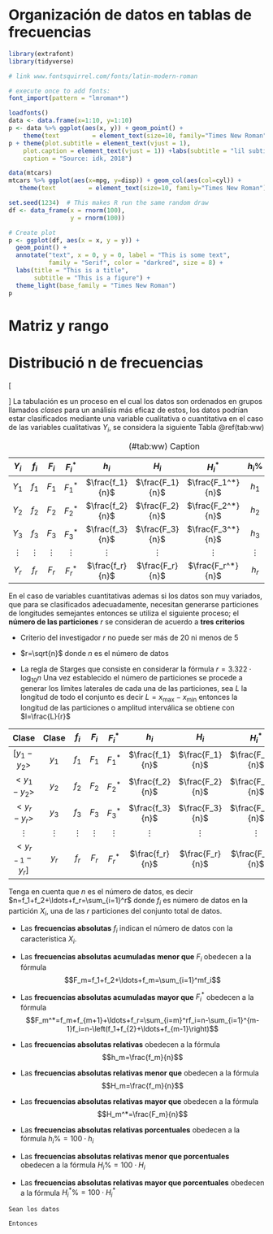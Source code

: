 # Organización de datos en tablas de frecuencias
```r
library(extrafont) 
library(tidyverse)

# link www.fontsquirrel.com/fonts/latin-modern-roman

# execute once to add fonts:
font_import(pattern = "lmroman*") 

loadfonts()
data <- data.frame(x=1:10, y=1:10)
p <- data %>% ggplot(aes(x, y)) + geom_point() + 
    theme(text         = element_text(size=10, family="Times New Roman")) + ggtitle("for the boys")
p + theme(plot.subtitle = element_text(vjust = 1), 
    plot.caption = element_text(vjust = 1)) +labs(subtitle = "lil subtitle i guess", 
    caption = "Source: idk, 2018")

data(mtcars)
mtcars %>% ggplot(aes(x=mpg, y=disp)) + geom_col(aes(col=cyl)) + 
   theme(text         = element_text(size=10, family="Times New Roman")) + ggtitle("Organización de datos en tablas de frecuencias")

set.seed(1234)  # This makes R run the same random draw
df <- data_frame(x = rnorm(100),
                 y = rnorm(100))

# Create plot
p <- ggplot(df, aes(x = x, y = y)) +
  geom_point() +
  annotate("text", x = 0, y = 0, label = "This is some text",
           family = "Serif", color = "darkred", size = 8) +
  labs(title = "This is a title",
       subtitle = "This is a figure") +
  theme_light(base_family = "Times New Roman")
p
```
# Matriz y rango

# Distribució n de frecuencias
\[ \begin{pmatrix}
1&1&1&1\\
1&1&1&1\\
1&1&1&1
\end{pmatrix}\]
La tabulación es un proceso en el cual los datos son ordenados en grupos llamados *clases* para un análisis más eficaz de estos, los datos podrían estar clasificados mediante una variable cualitativa o cuantitativa en el caso de las variables cualitativas $Y_i$, se considera la siguiente Tabla \@ref(tab:ww)

Table: (\#tab:ww) Caption

| $Y_i$| $f_i$ | $F_i$ | $F_i^*$ | $h_i$ | $H_i$ | $H_i^*$ | $h_i\%$ | $H_i\%$ | $H_i^*\%$ 
|:---:|:---:|:---:|:---:|:---:|:---:|:---:|:---:|:---:|:---:|
| $Y_1$ | $f_1$ | $F_1$ | $F_1^*$ | $\frac{f_1}{n}$ | $\frac{F_1}{n}$ | $\frac{F_1^*}{n}$|$h_1$|$H_1$|$H_1^*$|
| $Y_2$ | $f_2$ | $F_2$ | $F_2^*$ | $\frac{f_2}{n}$ | $\frac{F_2}{n}$ | $\frac{F_2^*}{n}$|$h_2$|$H_2$|$H_1^*$|
| $Y_3$ | $f_3$ | $F_3$ | $F_3^*$ | $\frac{f_3}{n}$ | $\frac{F_3}{n}$ | $\frac{F_3^*}{n}$|$h_3$|$H_3$|$H_1^*$|
| $\vdots$ | $\vdots$ | $\vdots$ | $\vdots$ |       $\vdots$ | $\vdots$ | $\vdots$|$\vdots$|$\vdots$|$\vdots$|$\vdots$|
| $Y_r$ | $f_r$ | $F_r$ |$F_r^*$ | $\frac{f_r}{n}$ | $\frac{F_r}{n}$ | $\frac{F_r^*}{n}$|$h_r$|$H_r$|$H_1^*$|

En el caso de variables cuantitativas ademas si los datos son muy variados,  que para se clasificados adecuadamente, necesitan generarse particiones de longitudes semejantes entonces se utiliza el siguiente proceso; el **número de las particiones** $r$ se consideran de acuerdo a **tres criterios** 

* Criterio del investigador $r$ no puede ser más de 20 ni menos de 5

* $r=\sqrt{n}$ donde $n$ es el número de datos

* La regla de Starges que consiste en considerar la fórmula $r=3.322\cdot\log_{10} n$ 
Una vez establecido el número  de particiones se procede a generar los límites laterales de cada una de las particiones, sea $L$ la longitud de todo el conjunto es decir $L=x_{\text{max}}-x_{\text{min}}$ entonces la longitud de las particiones o amplitud interválica  se obtiene con $l=\frac{L}{r}$

| Clase| Clase | $f_i$ | $F_i$ | $F_i^*$ | $h_i$ | $H_i$ | $H_i^*$ | $\ldots$ | $H_i\%$ | $H_i^*\%$ 
|:---:|:---:|:---:|:---:|:---:|:---:|:---:|:---:|:---:|
| $[y_1-y_2>$ |$y_1$| $f_1$ | $F_1$ | $F_1^*$ | $\frac{f_1}{n}$ | $\frac{F_1}{n}$ | $\frac{F_1^*}{n}$|$\ldots$|$H_1$|$H_1^*$|
| $<y_1-y_2>$ |$y_2$| $f_2$ | $F_2$ | $F_2^*$ | $\frac{f_2}{n}$ | $\frac{F_2}{n}$ | $\frac{F_2^*}{n}$|$\ldots$|$H_2$|$H_1^*$|
| $<y_{r}-y_r>$ |$y_3$| $f_3$ | $F_3$ | $F_3^*$ | $\frac{f_3}{n}$ | $\frac{F_3}{n}$ | $\frac{F_3^*}{n}$|$\ldots$|$H_3$|$H_1^*$|
| $\vdots$ | $\vdots$ | $\vdots$ | $\vdots$ |       $\vdots$ | $\vdots$ | $\vdots$|$\vdots$|$\vdots$|$\vdots$|$\vdots$|
| $<y_{r-1}-y_r]$ |$y_r$| $f_r$ | $F_r$ |$F_r^*$ | $\frac{f_r}{n}$ | $\frac{F_r}{n}$ | $\frac{F_r^*}{n}$|$...$|$H_r$|$H_1^*$|

Tenga en cuenta que  $n$ es el número de datos, es decir $n=f_1+f_2+\ldots+f_r=\sum_{i=1}^r$ donde $f_i$ es número de datos en la partición $X_i$, una de las $r$ particiones del conjunto total de datos.


* Las **frecuencias absolutas**\index{frecuencias absolutas} $f_i$ indican el número de datos con la característica $X_i$.
* Las **frecuencias absolutas acumuladas menor que**\index{frecuencias absolutas acumuladas menor que} $F_i$ obedecen a la fórmula 
$$F_m=f_1+f_2+\ldots+f_m=\sum_{i=1}^mf_i$$
* Las **frecuencias absolutas acumuladas mayor que** $F_i^*$ obedecen a la fórmula 
$$F_m^*=f_m+f_{m+1}+\ldots+f_r=\sum_{i=m}^rf_i=n-\sum_{i=1}^{m-1}f_i=n-\left(f_1+f_{2}+\ldots+f_{m-1}\right)$$
* Las **frecuencias absolutas relativas**\index{frecuencias absolutas relativas}  obedecen a la fórmula 
$$h_m=\frac{f_m}{n}$$
* Las **frecuencias absolutas relativas  menor que**\index{frecuencias absolutas relativas  menor que} obedecen a la fórmula 
$$H_m=\frac{f_m}{n}$$
* Las **frecuencias absolutas relativas  mayor que** obedecen a la fórmula 
$$H_m^*=\frac{F_m}{n}$$



* Las **frecuencias absolutas relativas porcentuales** obedecen a la fórmula 
$h_i\%=100\cdot h_i$
* Las **frecuencias absolutas relativas  menor que porcentuales** obedecen a la fórmula 
$H_i\%=100\cdot H_i$
* Las **frecuencias absolutas relativas  mayor que porcentuales** obedecen a la fórmula 
$H_i^*\%=100\cdot H_i^*$

```exercise
Sean los datos 
```

```solution
Entonces
  
```



